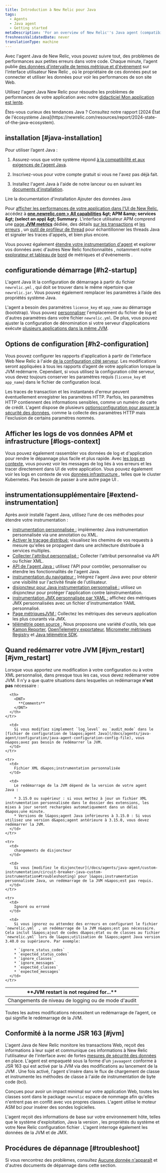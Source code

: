 ```yaml
---
title: Introduction à New Relic pour Java
tags:
  - Agents
  - Java agent
  - Getting started
metaDescription: 'For an overview of New Relic''s Java agent (compatibility, requirements, installation, configuration), start here.'
freshnessValidatedDate: never
translationType: machine
---
```


Avec l&apos;agent Java de New Relic, vous pouvez suivre tout, des problèmes de performances aux petites erreurs dans votre code. Chaque minute, l&apos;agent publie [des données d&apos;intervalle de temps métrique et d&apos;événement](/docs/data-analysis/metrics/analyze-your-metrics/data-collection-metric-timeslice-event-data) sur l&apos;interface utilisateur New Relic , où le propriétaire de ces données peut se connecter et utiliser les données pour voir les performances de son site Web.

Utilisez l&apos;agent Java New Relic pour résoudre les problèmes de performances de votre application avec notre [didacticiel Mon application est lente](/docs/journey-app-slow/root-causes/).

<Callout variant="tip">
  Êtes-vous curieux des tendances Java ? Consultez notre rapport [2024 État de l&apos;écosystème Java](https://newrelic.com/resources/report/2024-state-of-the-java-ecosystem).
</Callout>

## installation [#java-installation]

Pour utiliser l’agent Java :

1. Assurez-vous que votre système répond [à la compatibilité et aux exigences de l&apos;agent Java](/docs/compatibility-requirements-java-agent).

2. Inscrivez-vous pour votre compte gratuit si vous ne l&apos;avez pas déjà fait.

   <InlineSignup />

3. Installez l&apos;agent Java à l&apos;aide de notre lanceur ou en suivant les [documents d&apos;installation](/install/java/).

<ButtonGroup>
  <ButtonLink role="button" to="/docs/agents/java-agent/installation/install-java-agent" variant="normal">
    Lire la documentation d&apos;installation
  </ButtonLink>

  <ButtonLink role="button" to="https://one.newrelic.com/marketplace/install-data-source?state=f91bc85d-0574-6e23-b90a-4d89c7c12866" variant="primary">
    Ajouter des données Java
  </ButtonLink>
</ButtonGroup>

Pour [afficher les performances de votre application dans l&apos;UI de New Relic](/docs/apm/applications-menu/monitoring/apm-overview-page), accédez à <DNT>**[one.newrelic.com &gt; All capabilities](https://one.newrelic.com/all-capabilities) &amp;gt; APM &amp;amp; services &amp;gt; (select an app) &amp;gt; Summary**</DNT>. L&apos;interface utilisateur APM comprend une [page <DNT>**JVM metrics**</DNT>](/docs/agents/java-agent/features/jvm-metrics-page) dédiée, des détails [sur les transactions](/docs/apm/transactions) et [les erreurs](/docs/apm/applications-menu/error-analytics/introduction-error-analytics) , un [outil de profileur de thread](/docs/apm/applications-menu/events/thread-profiler-tool) pour échantillonner les threads Java et signaler les traces d&apos;appels, et bien plus encore.

Vous pouvez également [étendre votre instrumentation d&apos;agent](#extend-instrumentation) et explorer vos données avec d&apos;autres New Relic fonctionnalités , notamment notre [explorateur et tableau de](/docs/query-your-data/explore-query-data/data-explorer/introduction-data-explorer) [bord](/docs/query-your-data/explore-query-data/dashboards/introduction-new-relic-one-dashboards) de métriques et d&apos;événements .

## configurationde démarrage [#h2-startup]

L&apos;agent Java lit la configuration de démarrage à partir du fichier `newrelic.yml` , qui doit se trouver dans le même répertoire que `newrelic.jar`. Vous pouvez également remplacer les paramètres à l’aide des propriétés système Java.

L&apos;agent a besoin des paramètres `license_key` et `app_name` au démarrage (bootstrap). Vous pouvez [personnaliser](/docs/agents/java-agent/configuration/java-agent-configuration-config-file) l&apos;emplacement du fichier de log et d&apos;autres paramètres dans votre fichier `newrelic.yml`. De plus, vous pouvez ajuster la configuration de dénomination si votre serveur d’applications exécute [plusieurs applications dans la même JVM](/docs/agents/java-agent/configuration/automatic-application-naming).

## Options de configuration [#h2-configuration]

Vous pouvez configurer les rapports d&apos;application à partir de l&apos;interface Web New Relic à l&apos;aide [de la configuration côté serveur](/docs/agents/manage-apm-agents/configuration/server-side-agent-configuration). Les modifications seront appliquées à tous les rapports d’agent de votre application lorsque la JVM redémarre. Cependant, si vous utilisez la configuration côté serveur, vous devez toujours conserver les paramètres requis (`license_key` et `app_name`) dans le fichier de configuration local.

Les traces de transaction et les instantanés d&apos;erreur peuvent éventuellement enregistrer les paramètres HTTP. Parfois, les paramètres HTTP contiennent des informations sensibles, comme un numéro de carte de crédit. L&apos;agent dispose de plusieurs [optionsconfiguration pour assurer la sécurité des données](/docs/agents/java-agent/getting-started/apm-agent-security-java), comme la collecte des paramètres HTTP mais l&apos;exclusion de certains paramètres nommés.

## Afficher les logs de vos données APM et infrastructure [#logs-context]

Vous pouvez également rassembler vos données de log et d&apos;application pour rendre le dépannage plus facile et plus rapide. Avec [les logs en contexte](/docs/logs/logs-context/java-configure-logs-context-all/), vous pouvez voir les messages de log liés à vos erreurs et les tracer directement dans UI de votre application. Vous pouvez également voir les logs en contexte de vos [données infrastructure ](/docs/logs/forward-logs/forward-your-logs-using-infrastructure-agent/), telles que le cluster Kubernetes. Pas besoin de passer à une autre page UI .

## instrumentationsupplémentaire [#extend-instrumentation]

Après avoir installé l’agent Java, utilisez l’une de ces méthodes pour étendre votre instrumentation :

* [instrumentation personnalisée :](/docs/agents/manage-apm-agents/agent-metrics/custom-instrumentation) implémentez Java instrumentation personnalisée via une annotation ou XML.
* [Activer le traçage distribué](/docs/apm/distributed-tracing/getting-started/introduction-distributed-tracing)[:](/docs/agents/manage-apm-agents/agent-metrics/collect-custom-attributes) visualisez les chemins de vos requests à mesure qu&apos;elles se propagent dans une architecture distribuée à services multiples.
* [Collecter l&apos;attribut personnalisé :](/docs/agents/manage-apm-agents/agent-metrics/collect-custom-attributes) Collecter l&apos;attribut personnalisé via API ou fichier XML.
* [API de l&apos;agent Java :](/docs/agents/java-agent/custom-instrumentation/java-agent-api) utilisez l&apos;API pour contrôler, personnaliser ou étendre les fonctionnalités de l&apos;agent Java.
* [instrumentation du navigateur :](/docs/browser/new-relic-browser/page-load-timing-resources/page-load-timing-process) Intégrez l&apos;agent Java avec [<InlinePopover type="browser" />](/docs/browser/new-relic-browser/getting-started/new-relic-browser)pour obtenir une visibilité sur l&apos;activité finale de l&apos;utilisateur.
* [disjoncteur pour Java instrumentation personnalisé :](/docs/agents/java-agent/custom-instrumentation/circuit-breaker-java-custom-instrumentation) utilisez un disjoncteur pour protéger l&apos;application contre lainstrumentation.
* [instrumentation JMX personnalisée par YAML :](/docs/agents/java-agent/custom-instrumentation/custom-jmx-instrumentation-yaml) affichez des métriques JMX personnalisées avec un fichier d&apos;instrumentation YAML personnalisé.
* [Page métriquesJVM :](/docs/apm/applications-menu/monitoring/jvm-metrics-page) Collectez les métriques des serveurs application les plus courants via JMX.
* [télémétrie open source :](/docs/integrations/open-source-telemetry-integrations/get-started/introduction-new-relics-open-source-telemetry-integrations) Nous proposons une variété d&apos;outils, tels que [Kamon Reporter](/docs/integrations/open-source-telemetry-integrations/open-source-telemetry-integration-list/kamon-reporter), [OpenTelemetry exportateur](/docs/integrations/open-source-telemetry-integrations/open-source-telemetry-integration-list/new-relics-opentelemetry-integration), [Micrometer métriques Registry](/docs/integrations/open-source-telemetry-integrations/open-source-telemetry-integration-list/new-relics-micrometer-integration) et [Java télémétrie SDK](/docs/data-ingest-apis/get-data-new-relic/new-relic-sdks/telemetry-sdks-send-custom-telemetry-data-new-relic).

## Quand redémarrer votre JVM [#jvm\_restart][#jvm_restart]

Lorsque vous apportez une modification à votre configuration ou à votre XML personnalisé, dans presque tous les cas, vous devez redémarrer votre JVM. Il n&apos;y a que quatre situations dans lesquelles un redémarrage **n&apos;est pas** nécessaire :

<table>
  <thead>
    <tr>
      <th style={{ width: "200px" }}>
        <DNT>
          **JVM restart is not required for...**
        </DNT>
      </th>

      <th>
        <DNT>
          **Comments**
        </DNT>
      </th>
    </tr>
  </thead>

  <tbody>
    <tr>
      <td>
        Changements de niveau de logging ou de mode d&apos;audit
      </td>

      <td>
        Si vous modifiez simplement `log_level` ou `audit_mode` dans le [fichier de configuration de l&apos;agent Java](/docs/agents/java-agent/configuration/java-agent-configuration-config-file), vous n&apos;avez pas besoin de redémarrer la JVM.
      </td>
    </tr>

    <tr>
      <td>
        Fichier XML d&apos;instrumentation personnalisée
      </td>

      <td>
        Le redémarrage de la JVM dépend de la version de votre agent Java :

        * 3.15.0 ou supérieur : si vous mettez à jour un fichier XML instrumentation personnalisée dans le dossier des extensions, les mises à jour seront rechargées automatiquement dans un délai d&apos;une minute.
        * Versions de l&apos;agent Java inférieures à 3.15.0 : Si vous utilisez une version d&apos;agent antérieure à 3.15.0, vous devez redémarrer la JVM.
      </td>
    </tr>

    <tr>
      <td>
        changements de disjoncteur
      </td>

      <td>
        Si vous [modifiez le disjoncteur](/docs/agents/java-agent/custom-instrumentation/circuit-breaker-java-custom-instrumentation#troubleshooting) pour l&apos;instrumentation personnalisée Java, un redémarrage de la JVM n&apos;est pas requis.
      </td>
    </tr>

    <tr>
      <td>
        Ignoré ou erroné
      </td>

      <td>
        Si vous ignorez ou attendez des erreurs en configurant le fichier `newrelic.yml` , un redémarrage de la JVM n&apos;est pas nécessaire. Cela inclut l&apos;ajout de codes d&apos;état ou de classes au fichier `newrelic.yml` lors de l&apos;utilisation de l&apos;agent Java version 3.40.0 ou supérieure. Par exemple:

        * `ignore_status_codes`
        * `expected_status_codes`
        * `ignore_classes`
        * `ignore_messages`
        * `expected_classes`
        * `expected_messages`
      </td>
    </tr>
  </tbody>
</table>

Toutes les autres modifications nécessitent un redémarrage de l’agent, ce qui signifie le redémarrage de la JVM.

## Conformité à la norme JSR 163 [#jvm]

L&apos;agent Java de New Relic monitore les transactions Web, reçoit des informations à leur sujet et communique ces informations à New Relic l&apos;utilisateur de l&apos;interface avec de fortes [mesures de sécurité des données](/docs/accounts-partnerships/accounts/security/data-security) en place. L&apos;agent est empaqueté sous la forme d&apos;un `javaagent` conforme à JSR 163 qui est activé par la JVM via des modifications au lancement de la JVM . Une fois activé, l&apos;agent s&apos;insère dans le flux de chargement de classe et instrumente les méthodes de classe à l&apos;aide de instrumentation de byte code (bci).

Conçues pour avoir un impact minimal sur votre application Web, toutes les classes sont dans le package `newrelic` espace de nommage afin qu&apos;elles n&apos;entrent pas en conflit avec vos propres classes. L&apos;agent utilise le moteur ASM bci pour insérer des sondes logicielles.

L&apos;agent reçoit des informations de base sur votre environnement hôte, telles que le système d&apos;exploitation, Java la version , les propriétés du système et votre New Relic configuration fichier . L&apos;agent interroge également les données de la JVM et de JMX.

## Procédures de dépannage [#troubleshoot]

Si vous rencontrez des problèmes, consultez [Aucune donnée n&apos;apparaît](/docs/apm/agents/java-agent/troubleshooting/no-data-appears-java) et d&apos;autres documents de dépannage dans cette section.